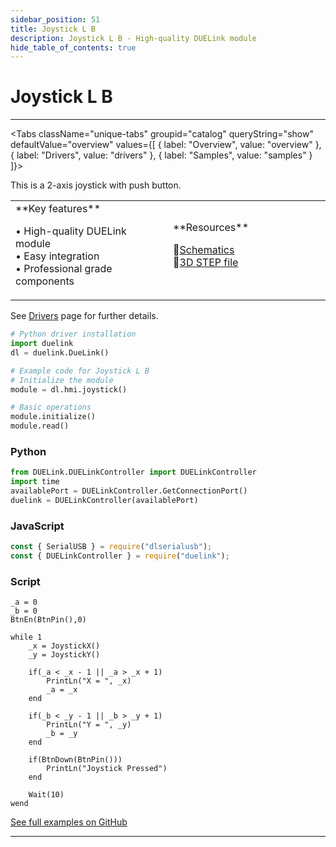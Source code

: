 ```yaml
---
sidebar_position: 51
title: Joystick L B
description: Joystick L B - High-quality DUELink module
hide_table_of_contents: true
---
```



# Joystick L B

<ImageSection 
  product="hijoystickl-b"
  tagline="Joystick with Push Button"
/>

---

<Tabs className="unique-tabs" groupid="catalog" queryString="show" defaultValue="overview"
  values={[
    {
        label: "Overview",
        value: "overview"
    },
    {
        label: "Drivers",
        value: "drivers"
    },
    {
        label: "Samples",
        value: "samples"
    }
]}>

<TabItem value="overview">

This is a 2-axis joystick with push button.

<table><td width='50%'>
**Key features**

• High-quality DUELink module<br/>
• Easy integration<br/>
• Professional grade components<br/>

</td><td width='50%'>
**Resources**
 
📄[Schematics](/sch/gdl-hijoystickl-b.pdf)<br/>
🔩[3D STEP file](/3d/gdl-hijoystickl-b.step)<br/>
</td></table>

</TabItem>

<TabItem value="drivers">

See [Drivers](/docs/engine/drivers) page for further details.

```python
# Python driver installation
import duelink
dl = duelink.DueLink()

# Example code for Joystick L B
# Initialize the module
module = dl.hmi.joystick()

# Basic operations
module.initialize()
module.read()
```

</TabItem>

<TabItem value="samples">

### Python

```python
from DUELink.DUELinkController import DUELinkController
import time
availablePort = DUELinkController.GetConnectionPort()
duelink = DUELinkController(availablePort)
```

### JavaScript

```javascript
const { SerialUSB } = require("dlserialusb");
const { DUELinkController } = require("duelink");
```

### Script

```basic
_a = 0
_b = 0
BtnEn(BtnPin(),0)

while 1
    _x = JoystickX()
    _y = JoystickY()
    
    if(_a < _x - 1 || _a > _x + 1)
        PrintLn("X = ", _x)
        _a = _x
    end
    
    if(_b < _y - 1 || _b > _y + 1)
        PrintLn("Y = ", _y)
        _b = _y
    end
    
    if(BtnDown(BtnPin()))
        PrintLn("Joystick Pressed")
    end

    Wait(10)
wend 
```

[See full examples on GitHub](https://github.com/ghi-electronics/duelink-website/tree/main/static/code/samples)

</TabItem>

</Tabs>

---

<OrderSection
    product="DUELink Joystick L B"
    partnumber="GDL-HIJOYSTICKL-B"
    price="$19.99"
/>
